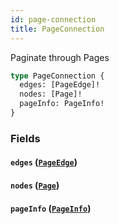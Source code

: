 ```yaml
---
id: page-connection
title: PageConnection
---
```



Paginate through Pages


```graphql
type PageConnection {
  edges: [PageEdge]!
  nodes: [Page]!
  pageInfo: PageInfo!
}
```


### Fields

#### `edges` ([`PageEdge`](/developers/demandhq-apis/demand-api/graphql/reference/objects/page-edge))




#### `nodes` ([`Page`](/developers/demandhq-apis/demand-api/graphql/reference/objects/page))




#### `pageInfo` ([`PageInfo`](/developers/demandhq-apis/demand-api/graphql/reference/objects/page-info))






